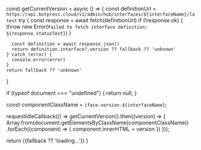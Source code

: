   const getCurrentVersion = async () => {
    const definitionUrl = `https://api.botpress.cloud/v1/admin/hub/interfaces/${interfaceName}/latest`
    try {
      const response = await fetch(definitionUrl)
      if (!response.ok) {
        throw new Error(`Failed to fetch interface definition: ${response.statusText}`)
      }

      const definition = await response.json()
      return definition.interface?.version ?? fallback ?? 'unknown'
    } catch (error) {
      console.error(error)
    }
    return fallback ?? 'unknown'
  }

  if (typeof document === "undefined") {
    return null;
  }

  const componentClassName = `iface-version-${interfaceName}`;

  requestIdleCallback(() =>
    getCurrentVersion().then((version) => {
      Array.from(document.getElementsByClassName(componentClassName))
        .forEach((component) => {
          component.innerHTML = version
        })
    }));

  return (<span class={componentClassName}>{fallback ?? 'loading...'}</span>)
}
